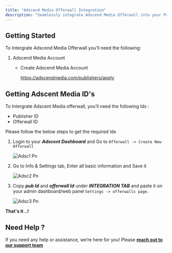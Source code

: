 ```yaml
---
title: "Adscend Media Offerwall Integration"
description: "Seamlessly integrate Adscend Media Offerwall into your Pocket Script application"
---
```


## Getting Started

To Intergrate Adscend Media Offerwall you’ll need the following:

1. Adscend Media Account
   - Create Adscend Media Account

     https://adscendmedia.com/publishers/apply

## Getting Adscent Media ID's

To Intergrate Adscent Media offerwall, you’ll need the following Ids :

- Publisher ID
- Offerwall ID

Please follow the below steps to get the required Ids

1. Login to your **_Adscent Dashboard_** and Go to `Offerwall -> Create New Offerwall`

   ![Adsc1 Pn](/images/adsc1.png)
2. Go to Info & Settings tab, Enter all basic information and Save it

   ![Adsc2 Pn](/images/adsc2.png)
3. Copy **_pub Id_** and **_offerwall Id_** under **_INTEGRATION TAB_**  and paste it on your admin dashboard/web panel  `Settings -> offerwalls page`.

   ![Adsc3 Pn](/images/adsc3.png)

**That's it ..\!**

## Need Help ?

If you need any help or assistance, we’re here for you\! Please [**reach out to our support team**](https://droidoxy.com/support/)